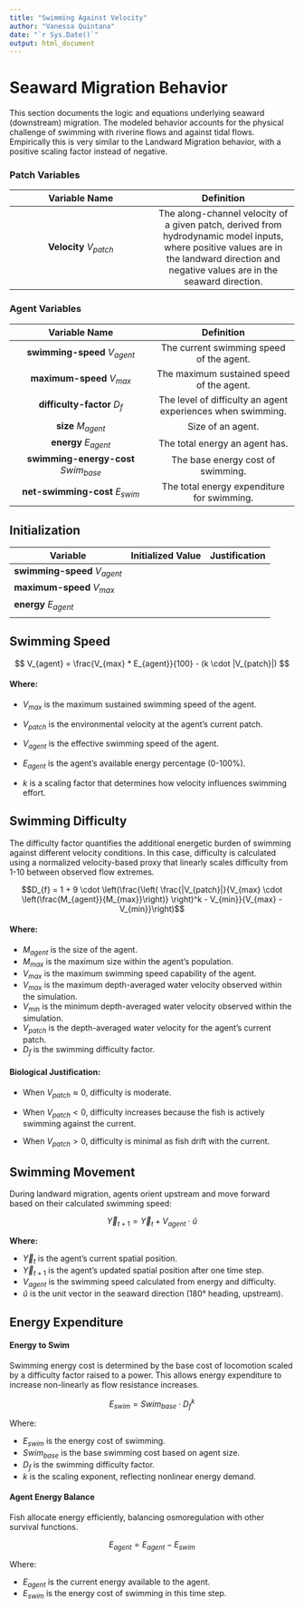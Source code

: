 ```yaml
---
title: "Swimming Against Velocity"
author: "Vanessa Quintana"
date: "`r Sys.Date()`"
output: html_document
---
```


# Seaward Migration Behavior

This section documents the logic and equations underlying seaward (downstream) migration. The modeled behavior accounts for the physical challenge of swimming with riverine flows and against tidal flows. Empirically this is very similar to the Landward Migration behavior, with a positive scaling factor instead of negative.

### Patch Variables

| Variable Name | Definition |
|:----------------------------------:|:----------------------------------:|
| **Velocity** $V_{patch}$ | The along-channel velocity of a given patch, derived from hydrodynamic model inputs, where positive values are in the landward direction and negative values are in the seaward direction. |

### Agent Variables

| Variable Name | Definition |
|:----------------------------------:|:----------------------------------:|
| **swimming-speed** $V_{agent}$ | The current swimming speed of the agent. |
| **maximum-speed** $V_{max}$ | The maximum sustained speed of the agent. |
| **difficulty-factor** $D_{f}$ | The level of difficulty an agent experiences when swimming. |
| **size** $M_{agent}$ | Size of an agent. |
| **energy** $E_{agent}$ | The total energy an agent has. |
| **swimming-energy-cost** $Swim_{base}$ | The base energy cost of swimming. |
| **net-swimming-cost** $E_{swim}$ | The total energy expenditure for swimming. |

## Initialization

| Variable                       | Initialized Value | Justification |
|--------------------------------|:-----------------:|:-------------:|
| **swimming-speed** $V_{agent}$ |                   |               |
| **maximum-speed** $V_{max}$    |                   |               |
| **energy** $E_{agent}$         |                   |               |
|                                |                   |               |

## Swimming Speed

$$ V_{agent} = \frac{V_{max} * E_{agent}}{100} - (k \cdot |V_{patch}|) $$

#### Where:

-   $V_{max}$ is the maximum sustained swimming speed of the agent.

-   $V_{patch}$ is the environmental velocity at the agent's current patch.

-   $V_{agent}$ is the effective swimming speed of the agent.

-   $E_{agent}$ is the agent's available energy percentage (0-100%).

-   $k$ is a scaling factor that determines how velocity influences swimming effort.

## Swimming Difficulty

The difficulty factor quantifies the additional energetic burden of swimming against different velocity conditions. In this case, difficulty is calculated using a normalized velocity-based proxy that linearly scales difficulty from 1-10 between observed flow extremes.

$$D_{f} = 1 + 9 \cdot \left(\frac{\left( \frac{|V_{patch}|}{V_{max} \cdot \left(\frac{M_{agent}}{M_{max}}\right)} \right)^k - V_{min}}{V_{max} - V_{min}}\right)$$

#### Where:

-   $M_{agent}$ is the size of the agent.
-   $M_{max}$ is the maximum size within the agent's population.
-   $V_{max}$ is the maximum swimming speed capability of the agent.
-   $V_{max}$ is the maximum depth-averaged water velocity observed within the simulation.
-   $V_{min}$ is the minimum depth-averaged water velocity observed within the simulation.
-   $V_{patch}$ is the depth-averaged water velocity for the agent's current patch.
-   $D_{f}$ is the swimming difficulty factor.

#### Biological Justification:

-   When $V_{patch} \approx 0$, difficulty is moderate.

-   When $V_{patch} < 0$, difficulty increases because the fish is actively swimming against the current.

-   When $V_{patch} > 0$, difficulty is minimal as fish drift with the current.

## Swimming Movement

During landward migration, agents orient upstream and move forward based on their calculated swimming speed:

$$ \vec{Y}_{t+1} = \vec{Y}_t + V_{agent} \cdot \hat{u} $$

**Where:**

-   $\vec{Y}_t$ is the agent’s current spatial position.
-   $\vec{Y}_{t+1}$ is the agent’s updated spatial position after one time step.
-   $V_{agent}$ is the swimming speed calculated from energy and difficulty.
-   $\hat{u}$ is the unit vector in the seaward direction (180° heading, upstream).

## Energy Expenditure

#### Energy to Swim

Swimming energy cost is determined by the base cost of locomotion scaled by a difficulty factor raised to a power. This allows energy expenditure to increase non-linearly as flow resistance increases.

$$ E_{swim} = Swim_{base} \cdot D_f^{k} $$

Where:

-   $E_{swim}$ is the energy cost of swimming.
-   $Swim_{base}$ is the base swimming cost based on agent size.
-   $D_f$ is the swimming difficulty factor.
-   $k$ is the scaling exponent, reflecting nonlinear energy demand.

#### Agent Energy Balance

Fish allocate energy efficiently, balancing osmoregulation with other survival functions.

$$ E_{agent} = E_{agent} - E_{swim} $$

Where:

-   $E_{agent}$ is the current energy available to the agent.
-   $E_{swim}$ is the energy cost of swimming in this time step.
